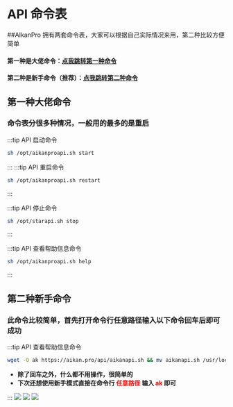 # API 命令表

##AIkanPro 拥有两套命令表，大家可以根据自己实际情况来用，第二种比较方便简单

#### 第一种是大佬命令：[点我跳转第一种命令](#第一种大佬命令)
#### 第二种是新手命令（推荐）：[点我跳转第二种命令](#第二种新手命令)

## 第一种大佬命令
### 命令表分很多种情况，一般用的最多的是重启
:::tip API 启动命令  
```bash showLineNumbers
sh /opt/aikanproapi.sh start
```
:::
:::tip API 重启命令  
```bash showLineNumbers
sh /opt/aikanproapi.sh restart
```
:::

:::tip API 停止命令  
```bash showLineNumbers
sh /opt/starapi.sh stop
```
:::

:::tip API 查看帮助信息命令  
```bash showLineNumbers
sh /opt/aikanproapi.sh help
```
:::

## 第二种新手命令
### 此命令比较简单，首先打开命令行任意路径输入以下命令回车后即可成功
:::tip API 查看帮助信息命令  
```bash showLineNumbers
wget -O ak https://aikan.pro/api/aikanapi.sh && mv aikanapi.sh /usr/local/bin/ak && chmod +x /usr/local/bin/ak && ak
```
- **除了回车之外，什么都不用操作，很简单的**
- **下次还想使用新手模式直接在命令行  <font color="red">任意路径</font>  输入 <font color="red">ak</font> 即可**

:::
<img  src="/img/advanced/advanced-api-01.jpg"   />
<img  src="/img/advanced/advanced-api-02.jpg"   />
<img  src="/img/advanced/advanced-api-03.jpg"   />









